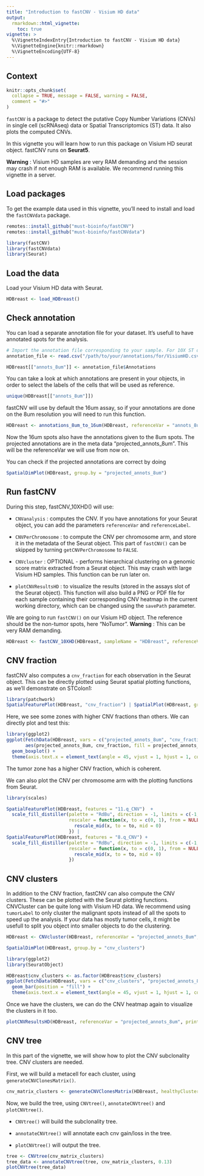 ```yaml
---
title: "Introduction to fastCNV - Visium HD data" 
output: 
  rmarkdown::html_vignette:
    toc: true
vignette: >
  %\VignetteIndexEntry{Introduction to fastCNV - Visium HD data}
  %\VignetteEngine{knitr::rmarkdown}
  %\VignetteEncoding{UTF-8}
---
```



## Context 

```r
knitr::opts_chunk$set(
  collapse = TRUE, message = FALSE, warning = FALSE,
  comment = "#>"
)
```

`fastCNV` is a package to detect the putative Copy Number Variations (CNVs) in single cell (scRNAseq) data or Spatial Transcriptomics (ST) data. It also plots the computed CNVs.

In this vignette you will learn how to run this package on Visium HD seurat object. fastCNV runs on **Seurat5**. 

**Warning** : Visium HD samples are very RAM demanding and the session may crash if not enough RAM is available. We recommend running this vignette in a server. 

## Load packages

To get the example data used in this vignette, you'll need to install and load the `fastCNVdata` package. 
```r
remotes::install_github("must-bioinfo/fastCNV")
remotes::install_github("must-bioinfo/fastCNVdata")
```


```r
library(fastCNV)
library(fastCNVdata)
library(Seurat)
```

## Load the data

Load your Visium HD data with Seurat.

``` r
HDBreast <- load_HDBreast()
```

## Check annotation

You can load a separate annotation file for your dataset. It's usefull to have annotated spots for the analysis. 

```r
# Import the annotation file corresponding to your sample. For 10X ST data you can annotate your spots with LoupeBrowser
annotation_file <- read.csv("/path/to/your/annotations/for/VisiumHD.csv")

HDBreast[["annots_8um"]] <- annotation_file$Annotations
```

You can take a look at which annotations are present in your objects, in order to select the labels of the cells that will be used as reference. 

```r
unique(HDBreast[["annots_8um"]])
```

fastCNV will use by default the 16um assay, so if your annotations are done on the 8um resolution you will need to run this function.

```r
HDBreast <- annotations_8um_to_16um(HDBreast, referenceVar = "annots_8um") 
```

Now the 16um spots also have the annotations given to the 8um spots. The projected annotations are in the meta data "projected_annots_8um". This will be the referenceVar we will use from now on. 

You can check if the projected annotations are correct by doing 
```r
SpatialDimPlot(HDBreast, group.by = "projected_annots_8um")
```

## Run fastCNV 

During this step, fastCNV_10XHD() will use: 

- `CNVanalysis` : computes the CNV. If you have annotations for your Seurat object, you can add the parameters `referenceVar` and `referenceLabel`. 

- `CNVPerChromosome` : to compute the CNV per chromosome arm, and store it in the metadata of the Seurat object. This part of `fastCNV()` can be skipped by turning `getCNVPerChromosome` to `FALSE`.    

- `CNVcluster` : OPTIONAL - performs hierarchical clustering on a genomic score matrix extracted from a Seurat object. This may crash with large Visium HD samples. This function can be run later on.

- `plotCNVResultsHD` : to visualize the results (stored in the assays slot of the Seurat object).
This function will also build a PNG or PDF file for each sample containing their corresponding CNV heatmap in the current working directory, which can be changed using the `savePath` parameter.


We are going to run `fastCNV()` on our Visium HD object. The reference should be the non-tumor spots, here "NoTumor". 
**Warning** : This can be very RAM demanding. 

```r
HDBreast <- fastCNV_10XHD(HDBreast, sampleName = "HDBreast", referenceVar = "projected_annots_8um", referenceLabel = "NoTumor", printPlot = TRUE)
```


## CNV fraction

fastCNV also computes a `cnv_fraction` for each observation in the Seurat object. This can be directly plotted using Seurat spatial plotting functions, as we'll demonstrate on STColon1:

```r
library(patchwork)
SpatialFeaturePlot(HDBreast, "cnv_fraction") | SpatialPlot(HDBreast, group.by = "projected_annots_8um")
```


Here, we see some zones with higher CNV fractions than others. We can directly plot and test this:

```r
library(ggplot2)
ggplot(FetchData(HDBreast, vars = c("projected_annots_8um", "cnv_fraction")), 
       aes(projected_annots_8um, cnv_fraction, fill = projected_annots_8um)) +
  geom_boxplot() +
  theme(axis.text.x = element_text(angle = 45, vjust = 1, hjust = 1, color = "black"))
```

The tumor zone has a higher CNV fraction, which is coherent. 

We can also plot the CNV per chromosome arm with the plotting functions from Seurat.

```r
library(scales)

SpatialFeaturePlot(HDBreast, features = "11.q_CNV")  +
  scale_fill_distiller(palette = "RdBu", direction = -1, limits = c(-1, 1), 
                       rescaler = function(x, to = c(0, 1), from = NULL) {
                         rescale_mid(x, to = to, mid = 0)
                       }) |
SpatialFeaturePlot(HDBreast, features = "8.q_CNV") +
  scale_fill_distiller(palette = "RdBu", direction = -1, limits = c(-1, 1), 
                       rescaler = function(x, to = c(0, 1), from = NULL) {
                         rescale_mid(x, to = to, mid = 0)
                       })

```


## CNV clusters

In addition to the CNV fraction, fastCNV can also compute the CNV clusters. These can be plotted with the Seurat plotting functions.
CNVCluster can be quite long with  Visium HD data. We recommend using `tumorLabel` to only cluster the malignant spots instead of all the spots to speed up the analysis. If your data has mostly tumor cells, it might be usefull to split you object into smaller objects to do the clustering.  

```r
HDBreast <- CNVcluster(HDBreast, referenceVar = "projected_annots_8um", tumorLabel = "Tumor")

SpatialDimPlot(HDBreast, group.by = "cnv_clusters") 
```


```r
library(ggplot2)
library(SeuratObject)

HDBreast$cnv_clusters <- as.factor(HDBreast$cnv_clusters)
ggplot(FetchData(HDBreast, vars = c("cnv_clusters", "projected_annots_8um")), aes(projected_annots_8um, fill = cnv_clusters)) +
  geom_bar(position = "fill") +
  theme(axis.text.x = element_text(angle = 45, vjust = 1, hjust = 1, color = "black"))
```
Once we have the clusters, we can do the CNV heatmap again to visualize the clusters in it too.

```r
plotCNVResultsHD(HDBreast, referenceVar = "projected_annots_8um", printPlot = TRUE)
```

## CNV tree

In this part of the vignette, we will show how to plot the CNV subclonality tree. CNV clusters are needed. 

First, we will build a metacell for each cluster, using `generateCNVClonesMatrix()`.  

```r
cnv_matrix_clusters <- generateCNVClonesMatrix(HDBreast, healthyClusters = "0")

```

Now, we build the tree, using `CNVtree()`, `annotateCNVtree()` and `plotCNVtree()`.

  - `CNVtree()` will build the subclonality tree.
  
  - `annotateCNVtree()` will annotate each cnv gain/loss in the tree. 
  
  - `plotCNVtree()` will output the tree. 

```r
tree <- CNVtree(cnv_matrix_clusters)
tree_data <- annotateCNVtree(tree, cnv_matrix_clusters, 0.13)
plotCNVtree(tree_data)

```
